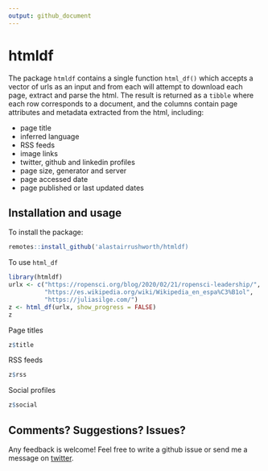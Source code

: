 ```yaml
---
output: github_document
---
```



# htmldf

The package `htmldf` contains a single function `html_df()` which accepts a vector of urls as an input and from each will attempt to download each page, extract and parse the html.  The result is returned as a `tibble` where each row corresponds to a document, and the columns contain page attributes and metadata extracted from the html, including:

+ page title
+ inferred language
+ RSS feeds
+ image links
+ twitter, github and linkedin profiles
+ page size, generator and server
+ page accessed date
+ page published or last updated dates


Installation and usage
---  

To install the package:

```r
remotes::install_github('alastairrushworth/htmldf)
```

To use `html_df`
```r
library(htmldf)
urlx <- c("https://ropensci.org/blog/2020/02/21/ropensci-leadership/",
          "https://es.wikipedia.org/wiki/Wikipedia_en_espa%C3%B1ol", 
          "https://juliasilge.com/")
z <- html_df(urlx, show_progress = FALSE)
z
```

Page titles
```r
z$title
```

RSS feeds
```r
z$rss
```

Social profiles
```r
z$social
```




Comments? Suggestions? Issues?
---  

Any feedback is welcome! Feel free to write a github issue or send me a message on [twitter](https://twitter.com/rushworth_a).




